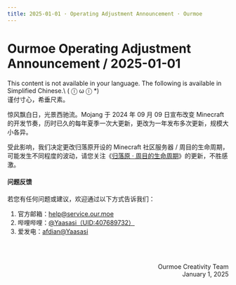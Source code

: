 ```yaml
---
title: 2025-01-01 · Operating Adjustment Announcement · Ourmoe
---
```




# Ourmoe Operating Adjustment Announcement / 2025-01-01

<Callout type="error" emoji="️🚫">
  This content is not available in your language. The following is available in Simplified Chinese.\
   ( ⓛ ω ⓛ &#42;)
</Callout>

<br/>
谨付寸心，希垂尺素。

惊风飘白日，光景西驰流。Mojang 于 2024 年 09 月 09 日宣布改变 Minecraft 的开发节奏，历时已久的每年夏季一次大更新，更改为一年发布多次更新，规模大小各异。

受此影响，我们决定更改归落原开设的 Minecraft 社区服务器 / 周目的生命周期，可能发生不同程度的波动，请您关注《[归落原 · 周目的生命周期](../../docs/wiki/lifecycle_of_playthrough)》的更新，不胜感激。


#### 问题反馈

若您有任何问题或建议，欢迎通过以下方式告诉我们：

1. 官方邮箱：help@service.our.moe
2. 哔哩哔哩：[@Yaasasi（UID:407689732）](https://space.bilibili.com/407689732)
3. 爱发电：[afdian@Yaasasi](https://afdian.com/@Yaasasi)


<br /><br /><p align="right">Ourmoe Creativity Team<br />January 1, 2025</p>